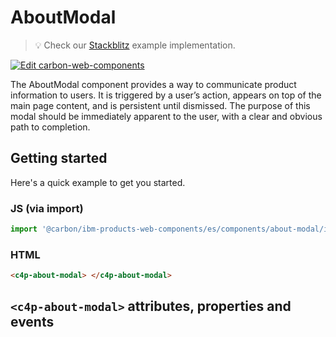 
<Meta of={AboutModalStories} />

# AboutModal

> 💡 Check our
> [Stackblitz](https://stackblitz.com/github/carbon-design-system/ibm-products/tree/main/packages/ibm-products-web-components/examples/about-modal)
> example implementation.

[![Edit carbon-web-components](https://developer.stackblitz.com/img/open_in_stackblitz.svg)](https://stackblitz.com/github/carbon-design-system/ibm-products/tree/main/packages/ibm-products-web-components/examples/about-modal)

The AboutModal component provides a way to communicate product information to
users. It is triggered by a user’s action, appears on top of the main page
content, and is persistent until dismissed. The purpose of this modal should be
immediately apparent to the user, with a clear and obvious path to completion.

## Getting started

Here's a quick example to get you started.

### JS (via import)

```javascript
import '@carbon/ibm-products-web-components/es/components/about-modal/index.js';
```

### HTML

```html
<c4p-about-modal> </c4p-about-modal>
```

## `<c4p-about-modal>` attributes, properties and events

<ArgTypes of="c4p-about-modal" />
